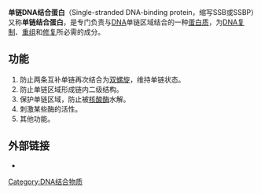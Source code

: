 {{noteTA|G1=LS}}
{{chemref|time=2010-01-05T12:40:11+00:00}}
'''单链DNA结合蛋白'''（Single-stranded DNA-binding protein，缩写SSB或SSBP）又称'''单链结合蛋白'''，是专门负责与[[DNA|DNA]]单链区域结合的一种[[蛋白质|蛋白质]]，为[[DNA复制|DNA复制]]、[[DNA重组|重组]]和[[DNA修复|修复]]所必需的成分。

== 功能 ==
# 防止两条互补单链再次结合为[[双螺旋|双螺旋]]，维持单链状态。
# 防止单链区域形成链内二级结构。
# 保护单链区域，防止被[[核酸酶|核酸酶]]水解。
# 刺激某些酶的活性。
# 其他功能。

== 外部链接 ==
* {{MeshName|Single-Stranded+DNA+Binding+Proteins}}
{{DNA复制}}

[[Category:DNA结合物质|Category:DNA结合物质]]
